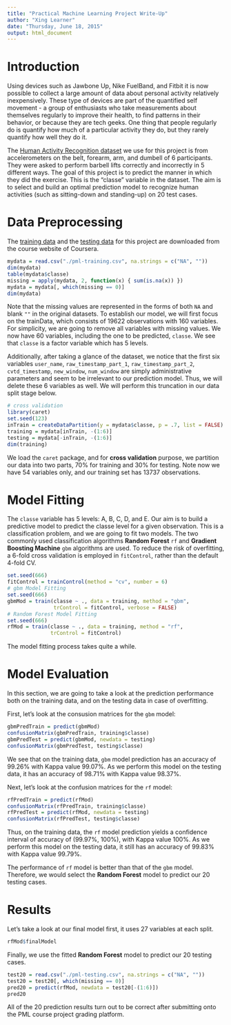 ```yaml
---
title: "Practical Machine Learning Project Write-Up"
author: "Xing Learner"
date: "Thursday, June 18, 2015"
output: html_document
---
```


# Introduction  

Using devices such as Jawbone Up, Nike FuelBand, and Fitbit it is now possible to collect a large amount of data about personal activity relatively inexpensively. These type of devices are part of the quantified self movement - a group of enthusiasts who take measurements about themselves regularly to improve their health, to find patterns in their behavior, or because they are tech geeks. One thing that people regularly do is quantify how much of a particular activity they do, but they rarely quantify how well they do it. 

The [Human Activity Recognition dataset](http://groupware.les.inf.puc-rio.br/har) we use for this project is from accelerometers on the belt, forearm, arm, and dumbell of 6 participants. They were asked to perform barbell lifts correctly and incorrectly in 5 different ways. The goal of this project is to predict the manner in which they did the exercise. This is the "classe" variable in the dataset. The aim is to select and build an optimal prediction model to recognize human activities (such as sitting-down and standing-up) on 20 test cases.

# Data Preprocessing

The [training data](https://d396qusza40orc.cloudfront.net/predmachlearn/pml-training.csv) and the [testing data](https://d396qusza40orc.cloudfront.net/predmachlearn/pml-testing.csv) for this project are downloaded from the course website of Coursera. 
```r
mydata = read.csv("./pml-training.csv", na.strings = c("NA", ""))
dim(mydata)
table(mydata$classe)
missing = apply(mydata, 2, function(x) { sum(is.na(x)) })
mydata = mydata[, which(missing == 0)]
dim(mydata)
```

Note that the missing values are represented in the forms of both `NA` and blank `""` in the original datasets. To establish our model, we will first focus on the trainData, which consists of 19622 observations with 160 variables.  
For simplicity, we are going to remove all variables with missing values. We now have 60 variables, including the one to be predicted, `classe`. We see that `classe` is a factor variable which has 5 levels.

Additionally, after taking a glance of the dataset, we notice that the first six variables `user_name`, `raw_timestamp_part_1`, `raw_timestamp_part_2`, `cvtd_timestamp`, `new_window`, `num_window` are simply administrative parameters and seem to be irrelevant to our prediction model. Thus, we will delete these 6 variables as well. We will perform this truncation in our data split stage below.

```r
# cross validation
library(caret)
set.seed(123)
inTrain = createDataPartition(y = mydata$classe, p = .7, list = FALSE)
training = mydata[inTrain, -(1:6)]
testing = mydata[-inTrain, -(1:6)]
dim(training)
```

We load the `caret` package, and for **cross validation** purpose, we partition our data into two parts, 70% for training and 30% for testing. Note now we have 54 variables only, and our training set has 13737 observations. 

# Model Fitting

The `classe` variable has 5 levels: A, B, C, D, and E. Our aim is to build a predictive model to predict the classe level for a given observation. This is a classification problem, and we are going to fit two models. The two commonly used classification algorithms **Random Forest** `rf` and **Gradient Boosting Machine** `gbm` algorithms are used. To reduce the risk of overfitting, a 6-fold cross validation is employed in `fitControl`, rather than the default 4-fold CV. 

```r
set.seed(666)
fitControl = trainControl(method = "cv", number = 6)
# gbm Model Fitting
set.seed(666)
gbmMod = train(classe ~ ., data = training, method = "gbm",
               trControl = fitControl, verbose = FALSE)
# Random Forest Model Fitting
set.seed(666)
rfMod = train(classe ~ ., data = training, method = "rf",
              trControl = fitControl)
```

The model fitting process takes quite a while.

# Model Evaluation

In this section, we are going to take a look at the prediction performance both on the training data, and on the testing data in case of overfitting.

First, let's look at the consusion matrices for the `gbm` model:
```r
gbmPredTrain = predict(gbmMod)
confusionMatrix(gbmPredTrain, training$classe)
gbmPredTest = predict(gbmMod, newdata = testing)
confusionMatrix(gbmPredTest, testing$classe)
```

We see that on the training data, `gbm` model prediction has an accuracy of 99.26% with Kappa value 99.07%. As we perform this model on the testing data, it has an accuracy of 98.71% with Kappa value 98.37%.

Next, let's look at the confusion matrices for the `rf` model:
```r
rfPredTrain = predict(rfMod)
confusionMatrix(rfPredTrain, training$classe)
rfPredTest = predict(rfMod, newdata = testing)
confusionMatrix(rfPredTest, testing$classe)
```

Thus, on the training data, the `rf` model prediction yields a confidence interval of accuracy of (99.97%, 100%), with Kappa value 100%. As we perform this model on the testing data, it still has an accuracy of 99.83% with Kappa value 99.79%.  

The performance of `rf` model is better than that of the `gbm` model. Therefore, we would select the **Random Forest** model to predict our 20 testing cases.

# Results

Let's take a look at our final model first, it uses 27 variables at each split.
```r
rfMod$finalModel
```

Finally, we use the fitted **Random Forest** model to predict our 20 testing cases. 
```r
test20 = read.csv("./pml-testing.csv", na.strings = c("NA", ""))
test20 = test20[, which(missing == 0)]
pred20 = predict(rfMod, newdata = test20[-(1:6)])
pred20
```

All of the 20 prediction results turn out to be correct after submitting onto the PML course project grading platform.
